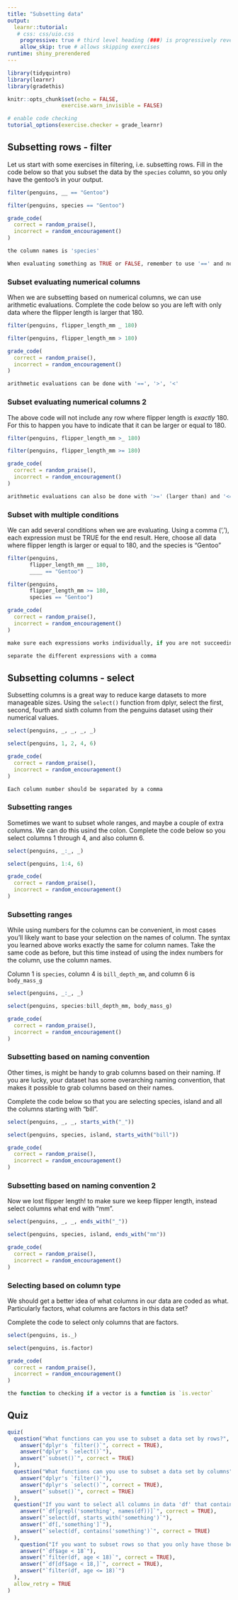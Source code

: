```yaml
---
title: "Subsetting data"
output: 
  learnr::tutorial:
   # css: css/uio.css
    progressive: true # third level heading (###) is progressively revealed
    allow_skip: true # allows skipping exercises
runtime: shiny_prerendered
---
```


```r

library(tidyquintro)
library(learnr)
library(gradethis)

knitr::opts_chunk$set(echo = FALSE,
                 exercise.warn_invisible = FALSE)

# enable code checking
tutorial_options(exercise.checker = grade_learnr)
```


## Subsetting rows - filter

Let us start with some exercises in filtering, i.e. subsetting rows. 
Fill in the code below so that you subset the data by the `species` column, so you only have the gentoo's in your output.

```r
filter(penguins, __ == "Gentoo")
```

```r
filter(penguins, species == "Gentoo")
```

```r
grade_code(
  correct = random_praise(),
  incorrect = random_encouragement()
)
```

```r
the column names is 'species'
```

```r
When evaluating something as TRUE or FALSE, remember to use '==' and not '='
```

### Subset evaluating numerical columns

When we are subsetting based on numerical columns, we can use arithmetic evaluations. 
Complete the code below so you are left with only data where the flipper length is larger that 180.

```r
filter(penguins, flipper_length_mm _ 180)
```

```r
filter(penguins, flipper_length_mm > 180)
```

```r
grade_code(
  correct = random_praise(),
  incorrect = random_encouragement()
)
```

```r
arithmetic evaluations can be done with '==', '>', '<'
```


### Subset evaluating numerical columns 2

The above code will not include any row where flipper length is _exactly_ 180. 
For this to happen you have to indicate that it can be larger or equal to 180.

```r
filter(penguins, flipper_length_mm >_ 180)
```

```r
filter(penguins, flipper_length_mm >= 180)
```

```r
grade_code(
  correct = random_praise(),
  incorrect = random_encouragement()
)
```

```r
arithmetic evaluations can also be done with '>=' (larger than) and '<=' (smaller than)
```


### Subset with multiple conditions

We can add several conditions when we are evaluating. 
Using a comma (','), each expression must be TRUE for the end result.
Here, choose all data where flipper length is larger or equal to 180, and the species is "Gentoo"

```r
filter(penguins, 
       flipper_length_mm __ 180,
       ____ == "Gentoo")
```

```r
filter(penguins, 
       flipper_length_mm >= 180,
       species == "Gentoo")
```

```r
grade_code(
  correct = random_praise(),
  incorrect = random_encouragement()
)
```

```r
make sure each expressions works individually, if you are not succeeding
```

```r
separate the different expressions with a comma
```


## Subsetting columns - select

Subsetting columns is a great way to reduce karge datasets to more manageable sizes. 
Using the `select()` function from dplyr, select the first, second, fourth and sixth column from the penguins dataset
using their numerical values.

```r
select(penguins, _, _, _, _)
```

```r
select(penguins, 1, 2, 4, 6)
```

```r
grade_code(
  correct = random_praise(),
  incorrect = random_encouragement()
)
```

```r
Each column number should be separated by a comma
```

### Subsetting ranges

Sometimes we want to subset whole ranges, and maybe a couple of extra columns.
We can do this usind the colon. 
Complete the code below so you select columns 1 through 4, and also column 6.

```r
select(penguins, _:_, _)
```

```r
select(penguins, 1:4, 6)
```

```r
grade_code(
  correct = random_praise(),
  incorrect = random_encouragement()
)
```


### Subsetting ranges

While using numbers for the columns can be convenient, in most cases you'll likely want to base your selection on the names of column.
The syntax you learned above works exactly the same for column names.
Take the same code as before, but this time instead of using the index numbers for the column, use the column names.

Column 1 is `species`, column 4 is `bill_depth_mm`, and column 6 is `body_mass_g`

```r
select(penguins, _:_, _)
```

```r
select(penguins, species:bill_depth_mm, body_mass_g)
```

```r
grade_code(
  correct = random_praise(),
  incorrect = random_encouragement()
)
```

### Subsetting based on naming convention

Other times, is might be handy to grab columns based on their naming.
If you are lucky, your dataset has some overarching naming convention, that makes it possible to grab columns based on their names.

Complete the code below so that you are selecting species, island and all the columns starting with "bill".

```r
select(penguins, _, _, starts_with("_"))
```

```r
select(penguins, species, island, starts_with("bill"))
```

```r
grade_code(
  correct = random_praise(),
  incorrect = random_encouragement()
)
```

### Subsetting based on naming convention 2

Now we lost flipper length! to make sure we keep flipper length, instead select columns what end with "mm".

```r
select(penguins, _, _, ends_with("_"))
```

```r
select(penguins, species, island, ends_with("mm"))
```


```r
grade_code(
  correct = random_praise(),
  incorrect = random_encouragement()
)
```

### Selecting based on column type

We should get a better idea of what columns in our data are coded as what.
Particularly factors, what columns are factors in this data set?

Complete the code to select only columns that are factors.

```r
select(penguins, is._)
```

```r
select(penguins, is.factor)
```


```r
grade_code(
  correct = random_praise(),
  incorrect = random_encouragement()
)
```

```r
the function to checking if a vector is a function is `is.vector`
```

## Quiz

```r
quiz(
  question("What functions can you use to subset a data set by rows?",
    answer("dplyr's `filter()`", correct = TRUE),
    answer("dplyr's `select()`"),
    answer("`subset()`", correct = TRUE)
  ),
  question("What functions can you use to subset a data set by columns",
    answer("dplyr's `filter()`"),
    answer("dplyr's `select()`", correct = TRUE),
    answer("`subset()`", correct = TRUE)
  ),
  question("If you want to select all columns in data 'df' that contains the string 'something', you can do that by",
    answer("`df[grepl('something', names(df))]`", correct = TRUE),
    answer("`select(df, starts_with('something')`"),
    answer("`df[,'something']`"),
    answer("`select(df, contains('something')`", correct = TRUE)
  ),
    question("If you want to subset rows so that you only have those below 18 years of age, you can do that by",
    answer("`df$age < 18`"),
    answer("`filter(df, age < 18)`", correct = TRUE),
    answer("`df[df$age < 18,]`", correct = TRUE),
    answer("`filter(df, age <= 18)`")
  ),
  allow_retry = TRUE
)
```
